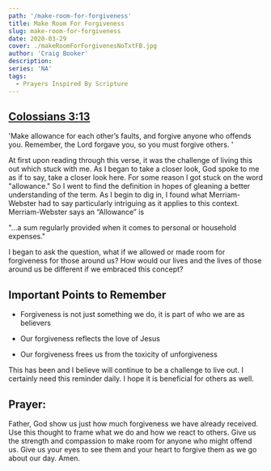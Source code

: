 ```yaml
---
path: '/make-room-for-forgiveness'
title: Make Room For Forgiveness
slug: make-room-for-forgiveness
date: 2020-03-29
cover: ./makeRoomForForgivenesNoTxtFB.jpg
author: 'Craig Booker'
description:
series: 'NA'
tags:
  - Prayers Inspired By Scripture
---
```


## [Colossians 3:13](https://my.bible.com/bible/116/COL.3.13)

'Make allowance for each other’s faults, and forgive anyone who offends you. Remember, the Lord forgave you, so you must forgive others. '

At first upon reading through this verse, it was the challenge of living this out which stuck with me. As I began to take a closer look, God spoke to me as if to say, take a closer look here. For some reason I got stuck on the word "allowance." So I went to find the definition in hopes of gleaning a better understanding of the term. As I begin to dig in, I found what Merriam-Webster had to say particularly intriguing as it applies to this context. Merriam-Webster says an “Allowance” is

"...a sum regularly provided when it comes to personal or household expenses."

I began to ask the question, what if we allowed or made room for forgiveness for those around us? How would our lives and the lives of those around us be different if we embraced this concept?

## Important Points to Remember

- Forgiveness is not just something we do, it is part of who we are as believers

- Our forgiveness reflects the love of Jesus

- Our forgiveness frees us from the toxicity of unforgiveness

This has been and I believe will continue to be a challenge to live out. I certainly need this reminder daily. I hope it is beneficial for others as well.

## Prayer:

Father, God show us just how much forgiveness we have already received. Use this thought to frame what we do and how we react to others. Give us the strength and compassion to make room for anyone who might offend us. Give us your eyes to see them and your heart to forgive them as we go about our day. Amen.

